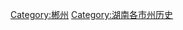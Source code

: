{{Catnav|頁面分類|各種主題的頁面分類|依中国各省来作的分类|中国各地历史|湖南歷史}}

{{catmore|郴州市}}
{{catmore|湖南历史}}

[[Category:郴州|Category:郴州]]
[[Category:湖南各市州历史|Category:湖南各市州历史]]